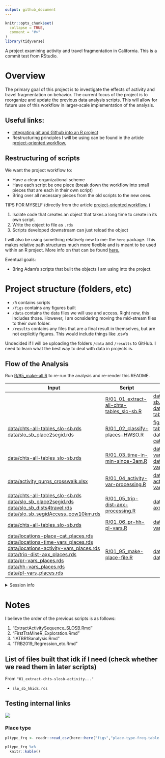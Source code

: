 ```yaml
---
output: github_document
---
```


<!-- README.md is generated from README.Rmd. Please edit that file -->

```r
knitr::opts_chunk$set(
  collapse = TRUE,
  comment = "#>"
)
library(tidyverse)
```

A project examining activity and travel fragmentation in California. This is a commit test from RStudio.

# Overview

The primary goal of this project is to investigate the effects of activity and travel fragmentation on behavior. The current focus of the project is to reorganize and update the previous data analysis scripts. This will allow for future use of this workflow in larger-scale implementation of the analysis.

## Useful links:

* [Integrating git and Github into an R project](https://happygitwithr.com/)
* Restructuring principles I will be using can be found in the article [project-oriented workflow.](https://www.tidyverse.org/articles/2017/12/workflow-vs-script/)


## Restructuring of scripts

We want the project workflow to:

* Have a clear organizational scheme
* Have each script be one piece (break down the workflow into small pieces that are each in their own script)
* Bring over all necessary pieces from the old scripts to the new ones. 



TIPS FOR MYSELF (directly from the article [project-oriented workflow.](https://www.tidyverse.org/articles/2017/12/workflow-vs-script/)
)

1. Isolate code that creates an object that takes a long time to create in its own script.
2. Write the object to file as `.rds` 
3. Scripts developed downstream can just reload the object 



I will also be using something relatively new to me: the `here` package. This makes relative path structures much more flexible and is meant to be used within an R project. More info on that can be found [here.](https://github.com/jennybc/here_here)


Eventual goals:

* Bring Adam's scripts that built the objects I am using into the project. 


# Project structure (folders, etc)

* `/R` contains scripts
* `/figs` contains any figures built
* `/data` contains the data files we will use and access. Right now, this includes those. However, I am ocnsidering moving the mid-stream files to their own folder. 
* `/results` contains any files that are a final result in themselves, but are not explicitly figures. This would include things like .csv's 

Undecided if I will be uploading the folders `/data` and `/results` to GitHub. I need to learn what the best way to deal with data in projects is.


## Flow of the Analysis

Run [R/95_make-all.R](R/95_make-all.R) to re-run the analysis and re-render this README.


| Input | Script | Output |
|-------------------------------------------------------------------------------------------------------------------------------------|----------------------------------------------------------------------------------------------------------------------------------------------------------------------------------------------------------|-----------------------------------------------------------------------------------------------------------------------------------------------------------------------------------------------------------------|
|  | [R/01_01_extract-all-chts-tables_slo-sb.R](R/01_01_extract-all-chts-tables_slo-sb.R) | [data/chts-hhids_slo-sb.rds](data/chts-hhids_slo-sb.rds)<br>[data/chts-all-tables_slo-sb.rds](data/chts-all-tables_slo-sb.rds) |
| [data/chts-all-tables_slo-sb.rds](data/chts-all-tables_slo-sb.rds)<br>[data/slo_sb_place2segid.rds](data/slo_sb_place2segid.rds) | [R/01_02_classify-places-HWSO.R](R/01_02_classify-places-HWSO.R) | [figs/place-type-freq-table-HOSW.csv](figs/place-type-freq-table-HOSW.csv)<br>[data/locations-place-cat_places.rds](data/locations-place-cat_places.rds) |
| [data/chts-all-tables_slo-sb.rds](data/chts-all-tables_slo-sb.rds) | [R/01_03_time-in-min-since-3am.R](R/01_03_time-in-min-since-3am.R) | [data/locations-time-vars_places.rds](data/locations-time-vars_places.rds)<br>[data/activities-time-vars.rds](data/activities-time-vars.rds) |
| [data/activity_purps_crosswalk.xlsx](data/activity_purps_crosswalk.xlsx) | [R/01_04_activity-var-processing.R](R/01_04_activity-var-processing.R) | [data/locations-activity-vars_places.rds](data/locations-activity-vars_places.rds) |
| [data/chts-all-tables_slo-sb.rds](data/chts-all-tables_slo-sb.rds)<br>[data/slo_sb_place2segid.rds](data/slo_sb_place2segid.rds)<br>[data/slo_sb_dists4travel.rds](data/slo_sb_dists4travel.rds)<br>[data/slo_sb_segidAccess_pow10km.rds](data/slo_sb_segidAccess_pow10km.rds) | [R/01_05_trip-dist-axx-processing.R](R/01_05_trip-dist-axx-processing.R) | [data/trip-dist-axx_places.rds](data/trip-dist-axx_places.rds) |
| [data/chts-all-tables_slo-sb.rds](data/chts-all-tables_slo-sb.rds) | [R/01_06_pr-hh-pl-vars.R](R/01_06_pr-hh-pl-vars.R) | [data/pr-hh-pl-vars_places.rds](data/pr-hh-pl-vars_places.rds) |
| [data/locations-place-cat_places.rds](data/locations-place-cat_places.rds)<br>[data/locations-time-vars_places.rds](data/locations-time-vars_places.rds)<br>[data/locations-activity-vars_places.rds](data/locations-activity-vars_places.rds)<br>[data/trip-dist-axx_places.rds](data/trip-dist-axx_places.rds)<br>[data/pr-vars_places.rds](data/pr-vars_places.rds)<br>[data/hh-vars_places.rds](data/hh-vars_places.rds)<br>[data/pl-vars_places.rds](data/pl-vars_places.rds) | [R/01_95_make-place-file.R](R/01_95_make-place-file.R) | [data/places_slo_sb.rds](data/places_slo_sb.rds)<br>[data/places_slo_sb.csv](data/places_slo_sb.csv) |




<details>

<summary>Session info</summary>
```r
devtools::session_info()
```

</details>

# Notes

I believe the order of the previous scripts is as follows:

1. "ExtractActivitySequence_SLOSB.Rmd"
2. "FirstTraMineR_Exploration.Rmd"
3. "IATBR18analysis.Rmd"
4. "TRB2019_Regression_etc.Rmd"


## List of files built that idk if I need (check whether we read them in later scripts)

From `"01_extract-chts-slosb-activity..."`

* `slo_sb_hhids.rds`




## Testing internal links
![](figs/example_seqiplot.png)

### Place type
```r
pltype_frq <- readr::read_csv(here::here("figs","place-type-freq-table-HOSW.csv"))
```

```r
pltype_frq %>% 
  knitr::kable()
```